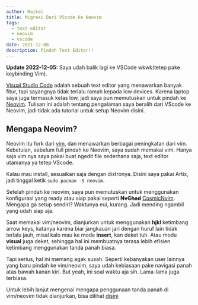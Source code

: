 ```yaml
---
author: Haikel
title: Migrasi Dari VScode ke Neovim
tags:
  - text-editor
  - neovim
  - vscode
date: 2021-12-08
description: Pindah Text Editor!!
---
```


**Update 2022-12-05:** Saya udah balik lagi ke VSCode wkwk(tetep pake keybinding Vim).

[Visual Studio Code](https://code.visualstudio.com/) adalah sebuah text editor yang menawarkan banyak fitur, tapi sayangnya tidak terlalu ramah kepada low devices. Karena laptop saya juga termasuk kelas low, jadi saya pun memutuskan untuk pindah ke [Neovim](https://neovim.io/). Tulisan ini adalah tentang pengalaman saya beralih dari VScode ke Neovim, jadi tidak ada tutorial untuk setup Neovim disini.

## Mengapa Neovim?

Neovim itu fork dari [vim](https://www.vim.org/), dan menawarkan berbagai peningkatan dari vim. Kebetulan, sebelum full pindah ke Neovim, saya sudah memakai vim. Hanya saja vim nya saya pakai buat ngedit file sederhana saja, text editor utamanya ya tetep VScode.

Kalau mau install, sesuaikan saja dengan distronya. Disini saya pakai Artix, jadi tinggal ketik `sudo pacman -S neovim`.

Setelah pindah ke neovim, saya pun memutuskan untuk menggunakan konfigurasi yang ready atau siap pakai seperti <b><s>NvChad</s></b> [CosmicNvim](https://github.com/CosmicNvim/CosmicNvim). Mengapa ga setup sendiri? Waktunya eui, kurang. Jadi mending ngambil yang udah siap aja.

<LightboxImage src="https://i.ibb.co/Jxg1H6n/neovim.png" alt="NvChad" />

Saat memakai vim/neovim, dianjurkan untuk menggunakan **hjkl** ketimbang arrow keys, katanya karena biar jangkauan jari dengan huruf lain tidak terlalu jauh, misal kalo mau ke mode **insert**, kan deket tuh. Atau mode **visual** juga deket, sehingga hal ini membuatnya terasa lebih efisien ketimbang menggunakan tanda panah biasa.

Tapi serius, hal ini memang agak susah. Seperti kebanyakan user lainnya yang baru pindah ke vim/neovim, saya udah kebiasaan pake navigasi panah atas bawah kanan kiri. But yeah, ini soal waktu aja sih. Lama-lama juga terbiasa.

Untuk lebih lanjut mengenai mengapa penggunaan tanda panah di vim/neovim tidak dianjurkan, bisa dilihat [disini](https://superuser.com/questions/599150/why-arrow-keys-are-not-recommended-in-vim/599230)
